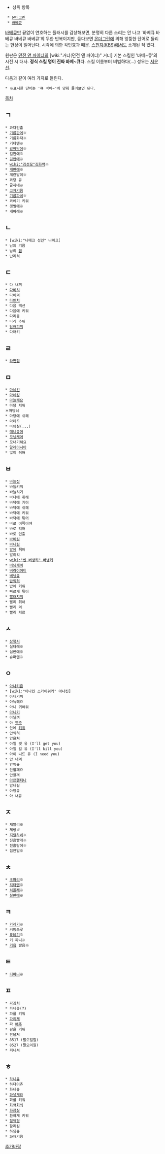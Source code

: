 * 상위 항목
  * [[몬더그린]]
  * [[바베큐]]

[[바베큐]]만 끝없이 연호하는 플래시를 감상해보면, 분명히 다른 소리는 안 나고 '바베큐 바베큐 바베큐 바베큐'의 무한 반복이지만, 듣다보면 [[몬더그린]]에 의해 엉뚱한 단어로 들리는 현상이 일어난다. 시각에 의한 각인효과 때문. [[스펀지(KBS)]]에서도 소개된 적 있다. 

원판은 [[던전 앤 파이터]]의 [wiki:"거너(던전 앤 파이터)" 거너] 기본 스킬인 '바베~큐'의 시전 시 대사. '''정식 스킬 명이 진짜 바베~큐'''다. 스킬 이름부터 비범하다(...) 성우는 [[서윤선]].

다음과 같이 여러 가지로 들린다.
 * ※표시한 단어는 '큐 바베~'에 맞춰 들어보면 된다.

[[목차]]
== ㄱ ==
 * 과다인출
 * [[기름]]판에※
 * 기름화재※
 * 기타맨※
 * [[길]]바닥에※
 * 길판에※
 * [[김밥]]에※
 * [[wiki:"김성모"김화백]]※
 * [[개판]]에※
 * 계란말이※
 * 꽈당 큐
 * 귤까네※
 * [[고자]]기름
 * [[기름]]파네※
 * 꽈베기 키워
 * 갯벌에※
 * 개파래※
== ㄴ ==
 * [wiki:"나메크 성인" 나메크]
 * 남의 기름
 * 남의 [[집]]
 * 난리쳐

== ㄷ ==
 * 다 내껴
 * [[다비치]]
 * 다비켜
 * [[다빈치]]
 * 다음 액션
 * 다음에 키워
 * 다리춤
 * 다리 추워
 * [[담배]]피워
 * 다래키

== ㄹ ==
 * [[라면]]집

== ㅁ ==
 * [[마네킨]]
 * [[마네킹]]
 * [[마늘]]캐요
 * 마당 치워
 ＊마당쇠
 * 마당에 쉬해
 * 마데꾸
 * 마뎅칠(...)
 * [[매니큐어]]
 * [[모닝케어]]
 * 모내기해요
 * [[말레이시아]]
 * 많이 취해
== ㅂ ==
 * [[바늘]]집
 * 바늘키워
 * 바늘치기
 * 바다에 취해
 * 바닥에 기어
 * 바닥에 쉬해
 * 바닥에 키워
 * 바닥에 튀어
 * 바로 이쪽이야
 * 바로 익혀
 * 바로 인출
 * [[바비킴]]
 * [[바니킴]]
 * [[발]]에 튀어
 * 발리킥
 * [[wiki:"벤 버냉키" 버냉키]]
 * [[버닝케어]]
 * [[버라이어티]]
 * [[베냉]]큐
 * [[밥]]익혀
 * 밥에 키워
 * 빠르게 튀어
 * [[빨래]]치워
 * 빨리 취해
 * 빨리 켜
 * 빨리 치료
 


== ㅅ ==
 * [[삼행시]]
 * 실타래※
 * 십반에※
 * 슈퍼맨※
== ㅇ ==
 * [[아나키즘]]
 * [wiki:"아나킨 스카이워커" 아나킨]
 * 아내키워
 * 아늑해요
 * 아니 귀여워
 * [[아니키]]
 * 아닐껴
 * 아 [[맥주]]
 * 안에 [[키위]]
 * 안익혀
 * 안을쳐
 * 아일 겟 유 (I'll get you)
 * 아일 킬 유 (I'll kill you)
 * 아이 니드 유 (I need you)
 * 안 내켜
 * 안익규
 * 안할께요
 * 안할껴
 * [[아르헨티나]]
 * 암내킬
 * 아땡큐
 * 아 내큐

== ㅈ ==
 * 재빨리※
 * 제빵※
 * [[지랄]]하네※
 * 진흙빨래※
 * 진흙탕에※
 * 집안일※

== ㅊ ==
 * [[초파리]]※
 * [[치타맨]]※
 * [[치폴레]]※
 * [[칠판]]에※

== ㅋ ==
 * [[카레기]]※
 * 커밍쓰루
 * [[쿄레기]]※
 * 키 파니※
 * [[키읔]] 발음※

== ㅌ ==
 * [[티파니]]※

== ㅍ ==
 * [[파]][[김치]]
 * 파네큐(?)
 * 파를 키워
 * [[파리채]]
 * 파 [[배추]]
 * 판을 키워
 * 판을쳐
 * 8517 (팔오일칠)
 * 8527 (팔오이칠)
 * 퍼니셔
== ㅎ ==
 * [[하니]]큐
 * 하다이츄
 * 화내큐
 * [[화]]낼게요
 * 화를 키워
 * [[화백회의]]
 * [[화장실]]
 * 환하게 키워
 * [[혈액형]]
 * 할리킴
 * 하딩큐
 * 화재기름

[[추가바람]]
